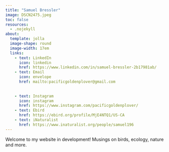 ```yaml
---
title: "Samuel Bressler"
image: DSCN2475.jpeg
toc: false
resources:
  - .nojekyll
about: 
  template: jolla
  image-shape: round
  image-width: 17em
  links:
    - text: LinkedIn
      icon: linkedin
      href: https://www.linkedin.com/in/samuel-bressler-2b17981ab/
    - text: Email
      icon: envelope
      href: mailto:pacificgoldenplover@gmail.com
      
      
    - text: Instagram
      icon: instagram
      href: https://www.instagram.com/pacificgoldenplover/
    - text: Ebird
      href: https://ebird.org/profile/MjE4NTQ1/US-CA
    - text: iNaturalist
      href: https://www.inaturalist.org/people/samuel196
---
```


Welcome to my website in development! Musings on birds, ecology, nature and more.
